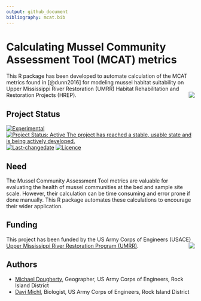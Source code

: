 ```yaml
---
output: github_document
bibliography: mcat.bib
---
```

<!-- rmarkdown v1 -->
<!-- README.md is generated from README.Rmd. Please edit that file -->

# Calculating Mussel Community Assessment Tool (MCAT) metrics
This R package has been developed to automate calculation of the MCAT metrics found in [@dunn2016] for modeling mussel habitat suitability on Upper Mississippi River Restoration (UMRR) Habitat Rehabilitation and Restoration Projects (HREP). <img src="images/HDQLO-03_h120.jpg" align="right" />

## Project Status
[![Experimental](https://img.shields.io/badge/lifecycle-experimental-orange.svg)](https://www.tidyverse.org/lifecycle)
[![Project Status: Active The project has reached a stable, usable state and is being actively developed.](https://www.repostatus.org/badges/latest/active.svg)](https://www.repostatus.org/#active)
[![Last-changedate](https://img.shields.io/badge/last%20change-2019--05--15-yellowgreen.svg)](/commits/master)
[![Licence](https://img.shields.io/badge/licence-CC0-blue.svg)](http://choosealicense.com/licenses/cc0-1.0/)

## Need
The Mussel Community Assessment Tool metrics are valuable for evaluating the health of mussel communities at the bed and sample site scale. However, their calculation can be time consuming and error prone if done manually. This R package automates these calculations to encourage their wider application. 

## Funding
This project has been funded by the US Army Corps of Engineers (USACE) [Upper Mississippi River Restoration Program (UMRR)](https://www.mvr.usace.army.mil/Missions/Environmental-Protection-and-Restoration/Upper-Mississippi-River-Restoration/). <img src="images/UMRRlogo_tag_rgb_300px.jpg" align="right" />

## Authors
* [Michael Dougherty](mailto:Michael.P.Dougherty@usace.army.mil), Geographer, US Army Corps of Engineers, Rock Island District
* [Davi Michl](mailto:Davi.E.Michl@usace.army.mil), Biologist, US Army Corps of Engineers, Rock Island District
